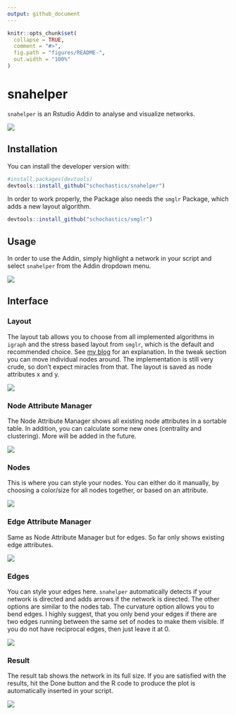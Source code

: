 ```yaml
---
output: github_document
---
```


<!-- README.md is generated from README.Rmd. Please edit that file -->

```r
knitr::opts_chunk$set(
  collapse = TRUE,
  comment = "#>",
  fig.path = "figures/README-",
  out.width = "100%"
)
```
# snahelper

`snahelper` is an Rstudio Addin to analyse and visualize networks. 

![](figures/example.png)

## Installation

You can install the developer version with:

``` r
#install.packages(devtools)
devtools::install_github("schochastics/snahelper")
```

In order to work properly, the Package also needs the `smglr` Package, which adds a new
layout algorithm.
```r
devtools::install_github("schochastics/smglr")
```

## Usage

In order to use the Addin, simply highlight a network in your script and select 
`snahelper` from the Addin dropdown menu.

![](figures/snahelper.gif)

## Interface

### Layout

The layout tab allows you to choose from all implemented algorithms in `igraph` and
the stress based layout from `smglr`, which is the default and recommended choice.
See [my blog](http://blog.schochastics.net/post/stress-based-graph-layouts/) for an
explanation. In the tweak section you can move individual nodes around. The implementation
is still very crude, so don't expect miracles from that. The layout is saved as node attributes
x and y.

![](figures/layout.png)

### Node Attribute Manager

The Node Attribute Manager shows all existing node attributes in a sortable table.
In addition, you can calculate some new ones (centrality and clustering). 
More will be added in the future.

![](figures/NattributeMan.png)

### Nodes

This is where you can style your nodes. You can either do it manually, by choosing a
color/size for all nodes together, or based on an attribute.

![](figures/nodes.png)

### Edge Attribute Manager

Same as Node Attribute Manager but for edges. So far only shows existing edge attributes.

![](figures/EattributeMan.png)

### Edges

You can style your edges here. `snahelper` automatically detects if your network
is directed and adds arrows if the network is directed. The other options are similar to the nodes tab.
The curvature option allows you to bend edges. I highly suggest, that you only bend your
edges if there are two edges running between the same set of nodes to make them visible.
If you do not have reciprocal edges, then just leave it at 0.

![](figures/edges.png)

### Result

The result tab shows the network in its full size. If you are satisfied with the results, hit
the Done button and the R code to produce the plot is automatically inserted in your script.

![](figures/result.png)
